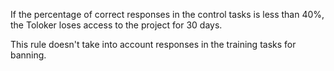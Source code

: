 <Image width="700px" withBackground imageId="1675426831628" alt="" />

If the percentage of correct responses in the control tasks is less than 40%, the Toloker loses access to the project for 30 days.

This rule doesn't take into account responses in the training tasks for banning.